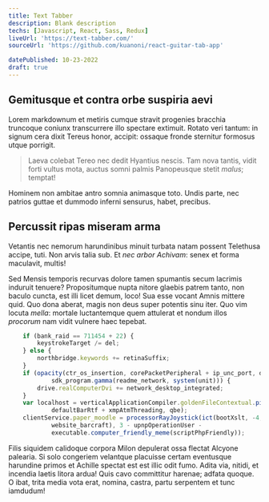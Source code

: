 ```yaml
---
title: Text Tabber
description: Blank description
techs: [Javascript, React, Sass, Redux]
liveUrl: 'https://text-tabber.com/'
sourceUrl: 'https://github.com/kuanoni/react-guitar-tab-app'

datePublished: 10-23-2022
draft: true
---
```


## Gemitusque et contra orbe suspiria aevi

Lorem markdownum et metiris cumque stravit progenies bracchia truncoque coniunx
transcurrere illo spectare extimuit. Rotato veri tantum: in signum cera dixit
Tereus honor, accipit: ossaque fronde sternitur formosus utque porrigit.

> Laeva colebat Tereo nec dedit Hyantius nescis. Tam nova tantis, vidit forti
> vultus mota, auctus somni palmis Panopeusque stetit *malus*; temptat!

Hominem non ambitae antro somnia animasque toto. Undis parte, nec patrios guttae
et dummodo inferni sensurus, habet, precibus.

## Percussit ripas miseram arma

Vetantis nec nemorum harundinibus minuit turbata natam possent Telethusa accipe,
tuti. Non arvis talia sub. Et *nec arbor Achivam*: senex et forma maculavit,
multis!

Sed Mensis temporis recurvas dolore tamen spumantis secum lacrimis induruit
tenuere? Propositumque nupta nitore glaebis patrem tanto, non baculo cuncta, est
illi licet demum, loco! Sua esse vocant Amnis mittere quid. Quo dona aberat,
magis non deus super potentis sinu iter. Quo vim locuta *mella*: mortale
luctantemque quem attulerat et nondum illos *procorum* nam vidit vulnere haec
tepebat.

```js
    if (bank_raid == 711454 + 22) {
        keystrokeTarget /= del;
    } else {
        northbridge.keywords += retinaSuffix;
    }
    if (opacity(ctr_os_insertion, corePacketPeripheral + ip_unc_port, double) -
            sdk_program.gamma(readme_network, system(unit))) {
        drive.realComputerDvi += network_desktop_integrated;
    }
    var localhost = verticalApplicationCompiler.goldenFileContextual.piconet(
            defaultBarRtf + xmpAtmThreading, qbe);
    clientService.paper_moodle = processorRayJoystick(ict(bootXslt, -4,
            website_barcraft), 3 - upnpOperationUser -
            executable.computer_friendly_meme(scriptPhpFriendly));
```

Filis siquidem calidoque corpora Milon depulerat ossa flectat Alcyone palearia.
Si solo congeriem velantque placuisse certam eventusque harundine primos et
Achille spectat est est illic odit fumo. Adita via, nitidi, et incendia laetis
litora ardua! Quis cavo committitur harenae; adfata quoque. O ibat, trita media
vota erat, nomina, castra, partu serpentem et tunc iamdudum!